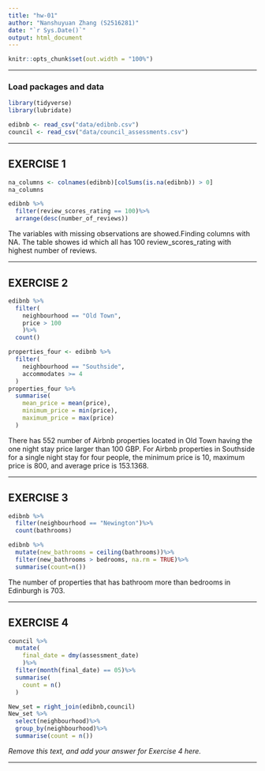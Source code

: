 ```yaml
---
title: "hw-01"
author: "Nanshuyuan Zhang (S2516281)"
date: "`r Sys.Date()`"
output: html_document
---
```


```r
knitr::opts_chunk$set(out.width = "100%")
```


------------------------------------------------------------------------------

### Load packages and data

```r
library(tidyverse)
library(lubridate)
```

```r
edibnb <- read_csv("data/edibnb.csv")
council <- read_csv("data/council_assessments.csv")
```

------------------------------------------------------------------------------


## EXERCISE 1

```r
na_columns <- colnames(edibnb)[colSums(is.na(edibnb)) > 0]
na_columns

edibnb %>% 
  filter(review_scores_rating == 100)%>%
  arrange(desc(number_of_reviews))

```


The variables with missing observations are showed.Finding columns with NA.
The table showes id which all has 100 review_scores_rating with highest number of reviews.

------------------------------------------------------------------------------

## EXERCISE 2

```r
edibnb %>%
  filter(
    neighbourhood == "Old Town",
    price > 100
    )%>%
  count()

properties_four <- edibnb %>%
  filter(
    neighbourhood == "Southside",
    accommodates >= 4
  )
properties_four %>%
  summarise(
    mean_price = mean(price),
    minimum_price = min(price),
    maximum_price = max(price)
  )

```


There has 552 number of Airbnb properties located in Old Town having the one night stay price larger than 100 GBP.
For Airbnb properties in Southside for a single night stay for four people, the minimum price is 10, maximum price is 800, and average price is 153.1368. 



------------------------------------------------------------------------------

## EXERCISE 3

```r
edibnb %>%
  filter(neighbourhood == "Newington")%>%
  count(bathrooms)

edibnb %>%
  mutate(new_bathrooms = ceiling(bathrooms))%>%
  filter(new_bathrooms > bedrooms, na.rm = TRUE)%>%
  summarise(count=n())


```


The number of properties that has bathroom more than bedrooms in Edinburgh is 703.


------------------------------------------------------------------------------

## EXERCISE 4

```r
council %>%
  mutate(
    final_date = dmy(assessment_date)
    )%>%
  filter(month(final_date) == 05)%>%
  summarise(
    count = n()
  )

New_set = right_join(edibnb,council)
New_set %>%
  select(neighbourhood)%>%
  group_by(neighbourhood)%>%
  summarise(count = n())

```


_Remove this text, and add your answer for Exercise 4 here._


------------------------------------------------------------------------------
